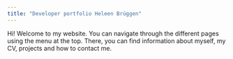 ```yaml
---
title: "Developer portfolio Heleen Brüggen"
---
```


Hi! Welcome to my website. You can navigate through the different pages using the menu at the top. There, you can find information about myself, my CV, projects and how to contact me. 